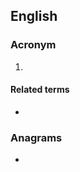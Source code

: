 ==English==

===Acronym===
{{rfc-header|Acronym}}
{{head|en|acronym}}

# {{w|Total Access Communication System}}

====Related terms====
* {{l|en|mobile phone}}

===Anagrams===
* {{anagrams|en|ACTs|ATCs|ATSC|Acts|Cats|STCA|TCAS|TCAs|TSCA|acts|cast|cats|scat}}